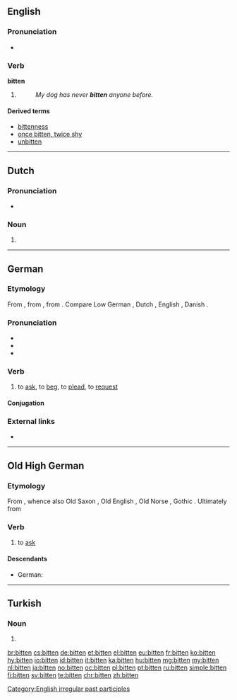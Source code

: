 {{also|Bitten}}
==English==

===Pronunciation===
* {{IPA|/ˈbɪtən/|/ˈbɪtn̩/|lang=en}}
*: {{rhymes|ɪtən|lang=en}}

===Verb===
'''bitten'''

# {{past participle of|bite|lang=en}}
#: ''My dog has never '''bitten''' anyone before.''

====Derived terms====
* [[bittenness]]
* [[once bitten, twice shy]]
* [[unbitten]]

[[Category:English irregular past participles]]

----

==Dutch==

===Pronunciation===
* {{audio|Nl-bitten.ogg|Audio|lang=nl}}

===Noun===
{{head|nl}}

# {{nl-noun form of|pl|bit}}

----

==German==

===Etymology===
From {{etyl|goh|de}} {{term|bitten|lang=goh}}, from {{etyl|gem-pro|de}} {{m|gem-pro|*bidjaną}}, from {{etyl|ine-pro|de}} {{m|ine-pro|*gʷʰedʰ-}}. Compare Low German {{term|bidden|lang=nds}}, Dutch {{term|bidden|lang=nl}}, English {{term|bid|lang=en}}, Danish {{term|bede|lang=da}}.

===Pronunciation===
* {{IPA|/ˈbɪtn̩/|ˈbɪtən|lang=de}}
* {{audio|De-bitten.ogg|audio|lang=de}}
* {{audio|De-at-bitten.ogg|audio (Austria)|lang=de}}

===Verb===
{{de-verb-strong|class=5|bittet|bat|gebeten|past subjunctive=bäte}}

# {{context|transitive|or|intransitive|lang=de}} to [[ask]], to [[beg]], to [[plead]], to [[request]]

====Conjugation====
{{de-conj-strong|bitt|bat|gebeten|h|e||bät|a}}

===External links===
* {{R:Duden}}

----

==Old High German==

===Etymology===
From {{etyl|gem-pro|goh}} {{m|gem-pro|*bidjaną}}, whence also Old Saxon {{term|biddian|lang=osx}}, Old English {{term|biddan|lang=ang}}, Old Norse {{term|biðja|lang=non}}, Gothic {{term|𐌱𐌹𐌳𐌾𐌰𐌽|tr=bidjan|lang=got}}. Ultimately from {{etyl|ine-pro|goh}} {{m|ine-pro|*gʷʰedʰ-}}

===Verb===
{{head|goh|verb}}

# to [[ask]]

====Descendants====
* German: {{l|de|bitten}}

----

==Turkish==

===Noun===
{{head|tr|noun form}}

# {{ablative of|bit|lang=tr}}

[[br:bitten]]
[[cs:bitten]]
[[de:bitten]]
[[et:bitten]]
[[el:bitten]]
[[eu:bitten]]
[[fr:bitten]]
[[ko:bitten]]
[[hy:bitten]]
[[io:bitten]]
[[id:bitten]]
[[it:bitten]]
[[ka:bitten]]
[[hu:bitten]]
[[mg:bitten]]
[[my:bitten]]
[[nl:bitten]]
[[ja:bitten]]
[[no:bitten]]
[[oc:bitten]]
[[pl:bitten]]
[[pt:bitten]]
[[ru:bitten]]
[[simple:bitten]]
[[fi:bitten]]
[[sv:bitten]]
[[te:bitten]]
[[chr:bitten]]
[[zh:bitten]]